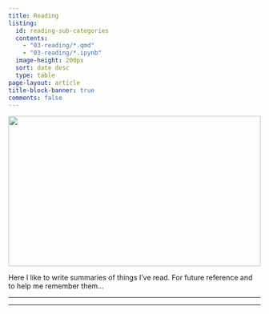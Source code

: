 ```yaml
---
title: Reading
listing:
  id: reading-sub-categories
  contents:
    - "03-reading/*.qmd"
    - "03-reading/*.ipynb"
  image-height: 200px
  sort: date desc
  type: table
page-layout: article
title-block-banner: true
comments: false
---
```


![](reading_kimberly-farmer-lUaaKCUANVI-unsplash.jpg){style="height: 300px; width: 100%; object-fit: cover; object-position: top;"}

Here I like to write summaries of things I've read. For future reference and to help me remember them... 

---

::: {#reading-sub-categories}
:::

---


